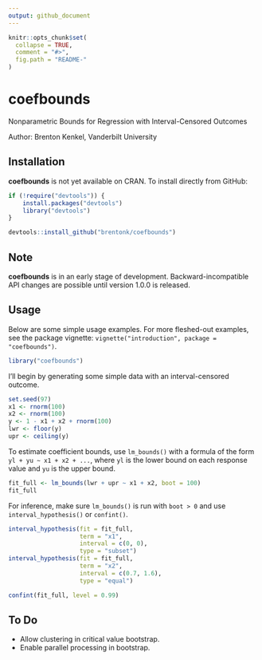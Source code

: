 ```yaml
---
output: github_document
---
```


<!-- README.md is generated from README.Rmd. Please edit that file -->

```r
knitr::opts_chunk$set(
  collapse = TRUE,
  comment = "#>",
  fig.path = "README-"
)
```

# coefbounds

Nonparametric Bounds for Regression with Interval-Censored Outcomes

Author: Brenton Kenkel, Vanderbilt University


## Installation

**coefbounds** is not yet available on CRAN.  To install directly from GitHub:

```r
if (!require("devtools")) {
    install.packages("devtools")
    library("devtools")
}

devtools::install_github("brentonk/coefbounds")
```


## Note

**coefbounds** is in an early stage of development.  Backward-incompatible API changes are possible until version 1.0.0 is released.


## Usage

Below are some simple usage examples.  For more fleshed-out examples, see the package vignette: `vignette("introduction", package = "coefbounds")`.

```r
library("coefbounds")
```

I'll begin by generating some simple data with an interval-censored outcome.

```r
set.seed(97)
x1 <- rnorm(100)
x2 <- rnorm(100)
y <- 1 - x1 + x2 + rnorm(100)
lwr <- floor(y)
upr <- ceiling(y)
```

To estimate coefficient bounds, use `lm_bounds()` with a formula of the form `yl + yu ~ x1 + x2 + ...`, where `yl` is the lower bound on each response value and `yu` is the upper bound.

```r
fit_full <- lm_bounds(lwr + upr ~ x1 + x2, boot = 100)
fit_full
```

For inference, make sure `lm_bounds()` is run with `boot > 0` and use `interval_hypothesis()` or `confint()`.

```r
interval_hypothesis(fit = fit_full,
                    term = "x1",
                    interval = c(0, 0),
                    type = "subset")
interval_hypothesis(fit = fit_full,
                    term = "x2",
                    interval = c(0.7, 1.6),
                    type = "equal")
```

```r
confint(fit_full, level = 0.99)
```


## To Do

* Allow clustering in critical value bootstrap.
* Enable parallel processing in bootstrap.
